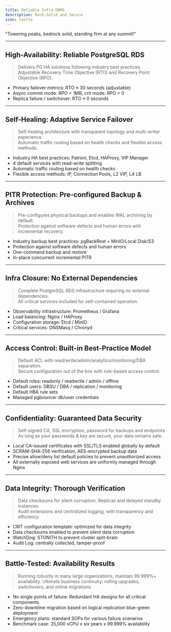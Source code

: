 ```yaml
---
title: Reliable Infra DBMS
description: Rock-Solid and Secure
icon: Castle
---
```



<Banner variant="rainbow">"Towering peaks, bedrock solid, standing firm at any summit!"</Banner>

--------

## High-Availability: Reliable PostgreSQL RDS

> Delivers PG HA solutions following industry best practices.\
> Adjustable Recovery Time Objective (RTO) and Recovery Point Objective (RPO).

- Primary failover metrics: RTO ≈ 30 seconds (adjustable)
- Async commit mode: RPO < 1MB, crit mode: RPO = 0
- Replica failure / switchover: RTO ≈ 0 seconds

--------

## Self-Healing: Adaptive Service Failover

> Self-healing architecture with transparent topology and multi-writer experience.\
> Automatic traffic routing based on health checks and flexible access methods.

- Industry HA best practices: Patroni, Etcd, HAProxy, VIP Manager
- 4 default services with read-write splitting
- Automatic traffic routing based on health checks
- Flexible access methods: IP, Connection Pools, L2 VIP, L4 LB

--------

## PITR Protection: Pre-configured Backup & Archives

> Pre-configures physical backups and enables WAL archiving by default.\
> Protection against software defects and human errors with incremental recovery.

- Industry backup best practices: pgBackRest + MinIO/Local Disk/S3
- Protection against software defects and human errors
- One-command backup and restore
- In-place concurrent incremental PITR

--------

## Infra Closure: No External Dependencies

> Complete PostgreSQL RDS infrastructure requiring no external dependencies.\
> All critical services included for self-contained operation.

- Observability infrastructure: Prometheus / Grafana
- Load balancing: Nginx / HAProxy
- Configuration storage: Etcd / MinIO
- Critical services: DNSMasq / Chronyd

--------

## Access Control: Built-in Best-Practice Model

> Default ACL with read/write/admin/analytics/monitoring/DBA separation.\
> Secure configuration out of the box with role-based access control.

- Default roles: readonly / readwrite / admin / offline
- Default users: DBSU / DBA / replication / monitoring
- Default HBA rule sets
- Managed pgbouncer db/user credentials

--------

## Confidentiality: Guaranteed Data Security

> Self-signed CA, SSL encryption, password for backups and endpoints\
> As long as your passwords & key are secure, your data remains safe.

- Local CA-issued certificates with SSL/TLS enabled globally by default
- SCRAM-SHA-256 verification, AES-encrypted backup data
- Precise allow/deny list default policies to prevent unauthorized access
- All externally exposed web services are uniformly managed through Nginx

--------

## Data Integrity: Thorough Verification

> Data checksums for silent corruption. Replicas and delayed standby instances.\
> Audit extensions and centralized logging, with transparency and efficiency.

- CRIT configuration template: optimized for data integrity
- Data checksums enabled to prevent silent data corruption
- WatchDog: STONITH to prevent cluster split-brain
- Audit Log: centrally collected, tamper-proof

--------

## Battle-Tested: Availability Results

> Running robustly in many large organizations, maintain 99.999%+ availability.
> Ultimate business continuity: rolling upgrades, switchovers, and online migrations

- No single points of failure: Redundant HA designs for all critical components
- Zero-downtime migration based on logical replication blue-green deployment
- Emergency plans: standard SOPs for various failure scenarios
- Benchmark case: 25,000 vCPU x six years x 99.999% availability
